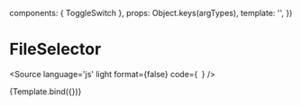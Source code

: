 

  components: { ToggleSwitch },
  props:      Object.keys(argTypes),
  template:   '<ToggleSwitch v-bind="$props" />',
})

<Meta title="Components/Form/ToggleSwitch" />

# FileSelector

<Source
  language='js'
  light
  format={false}
  code={`
  `}
/>


<Canvas>
  <Story
    name="ToggleSwitch"
    args={{
      value: '',
      offLabel: 'Dark mode: '
    }}>
    {Template.bind({})}
  </Story>
</Canvas>



<ArgsTable of={ToggleSwitch} />
